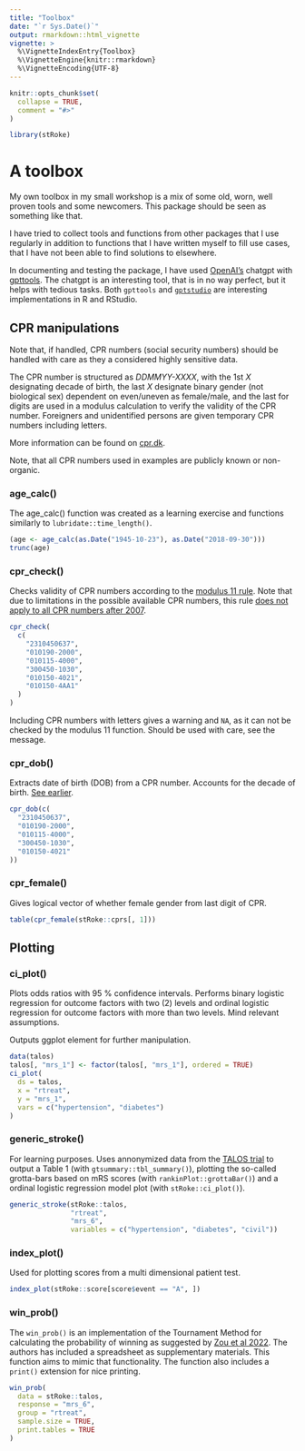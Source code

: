 ```yaml
---
title: "Toolbox"
date: "`r Sys.Date()`"
output: rmarkdown::html_vignette
vignette: >
  %\VignetteIndexEntry{Toolbox}
  %\VignetteEngine{knitr::rmarkdown}
  %\VignetteEncoding{UTF-8}
---
```


```r
knitr::opts_chunk$set(
  collapse = TRUE,
  comment = "#>"
)
```

```r
library(stRoke)
```

# A toolbox

My own toolbox in my small workshop is a mix of some old, worn, well proven tools and some newcomers. This package should be seen as something like that.

I have tried to collect tools and functions from other packages that I use regularly in addition to functions that I have written myself to fill use cases, that I have not been able to find solutions to elsewhere.

In documenting and testing the package, I have used [OpenAI's](https://beta.openai.com/overview) chatgpt with [gpttools](https://jameshwade.github.io/gpttools/). The chatgpt is an interesting tool, that is in no way perfect, but it helps with tedious tasks. Both `gpttools` and [`gptstudio`](https://michelnivard.github.io/gptstudio/) are interesting implementations in R and RStudio.

## CPR manipulations {#cpr-intro}

Note that, if handled, CPR numbers (social security numbers) should be handled with care as they a considered highly sensitive data.

The CPR number is structured as _DDMMYY-XXXX_, with the 1st _X_ designating decade of birth, the last _X_ designate binary gender (not biological sex) dependent on even/uneven as female/male, and the last for digits are used in a modulus calculation to verify the validity of the CPR number. Foreigners and unidentified persons are given temporary CPR numbers including letters.

More information can be found on [cpr.dk](https://cpr.dk).

Note, that all CPR numbers used in examples are publicly known or non-organic.

### age_calc()

The age_calc() function was created as a learning exercise and functions similarly to `lubridate::time_length()`.

```r
(age <- age_calc(as.Date("1945-10-23"), as.Date("2018-09-30")))
trunc(age)
```

### cpr_check()

Checks validity of CPR numbers according to the [modulus 11 rule](https://cpr.dk/cpr-systemet/opbygning-af-cpr-nummeret). Note that due to limitations in the possible available CPR numbers, this rule [does not apply to all CPR numbers after 2007](https://cpr.dk/cpr-systemet/personnumre-uden-kontrolciffer-modulus-11-kontrol).

```r
cpr_check(
  c(
    "2310450637",
    "010190-2000",
    "010115-4000",
    "300450-1030",
    "010150-4021",
    "010150-4AA1"
  )
)
```

Including CPR numbers with letters gives a warning and `NA`, as it can not be checked by the modulus 11 function. Should be used with care, see the message.

### cpr_dob()

Extracts date of birth (DOB) from a CPR number. Accounts for the decade of birth. [See earlier](#cpr-intro).

```r
cpr_dob(c(
  "2310450637",
  "010190-2000",
  "010115-4000",
  "300450-1030",
  "010150-4021"
))
```

### cpr_female()

Gives logical vector of whether female gender from last digit of CPR.

```r
table(cpr_female(stRoke::cprs[, 1]))
```

## Plotting

### ci_plot()

Plots odds ratios with 95 % confidence intervals. Performs binary logistic regression for outcome factors with two (2) levels and ordinal logistic regression for outcome factors with more than two levels. Mind relevant assumptions. 

Outputs ggplot element for further manipulation.

```r
data(talos)
talos[, "mrs_1"] <- factor(talos[, "mrs_1"], ordered = TRUE)
ci_plot(
  ds = talos,
  x = "rtreat",
  y = "mrs_1",
  vars = c("hypertension", "diabetes")
)
```

### generic_stroke()

For learning purposes. Uses annonymized data from the [TALOS trial](https://doi.org/10.1161/STROKEAHA.117.020067) to output a Table 1 (with `gtsummary::tbl_summary()`), plotting the so-called grotta-bars based on mRS scores (with `rankinPlot::grottaBar()`) and a ordinal logistic regression model plot (with `stRoke::ci_plot()`).

```r
generic_stroke(stRoke::talos,
               "rtreat",
               "mrs_6",
               variables = c("hypertension", "diabetes", "civil"))
```

### index_plot()

Used for plotting scores from a multi dimensional patient test.

```r
index_plot(stRoke::score[score$event == "A", ])
```

### win_prob()

The `win_prob()` is an implementation of the Tournament Method for calculating the probability of winning as suggested by [Zou et al 2022](https://doi.org/10.1161/STROKEAHA.121.037744). The authors has included a spreadsheet as supplementary materials. This function aims to mimic that functionality. The function also includes a `print()` extension for nice printing.

```r
win_prob(
  data = stRoke::talos,
  response = "mrs_6",
  group = "rtreat",
  sample.size = TRUE,
  print.tables = TRUE
)
```

